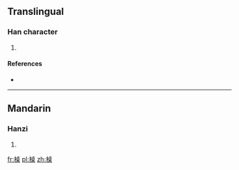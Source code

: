 ==Translingual==

===Han character===
{{Han char|rn=75|rad=木|as=10|sn=14|four=|canj=木卜日木 (DYAD)}}

# {{defn|Han|sort=木10}}

====References====
* {{Han ref|kx=0546.251|dkj=15346|hdz=21263.110|uh=69D5|ud=27093}}

----

==Mandarin==

===Hanzi===
{{cmn-hanzi|pin=[[zhuó]] ([[zhuo2]])|wg=cho<sup>2</sup>}}

# {{defn|Mandarin|sort=木10}}

[[fr:槕]]
[[pl:槕]]
[[zh:槕]]